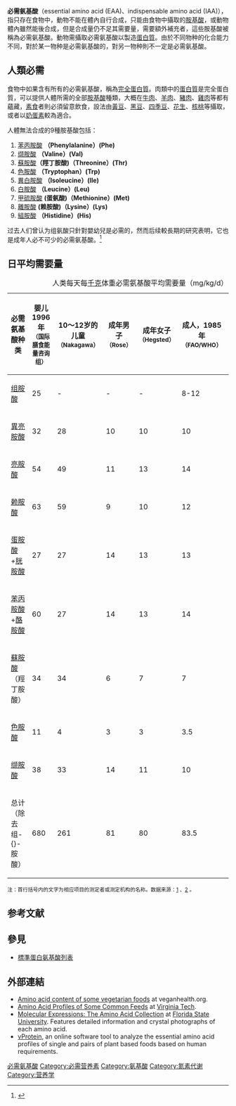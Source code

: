 {{noteTA|G1=生命科学}}

'''必需氨基酸'''（essential amino acid (EAA)、indispensable amino acid (IAA)），指只存在食物中，動物不能在體內自行合成，只能由食物中攝取的[[胺基酸|胺基酸]]，或動物體內雖然能後合成，但是合成量仍不足其需要量，需要額外補充者，這些胺基酸被稱為必需氨基酸。動物需攝取必需氨基酸以製造[[蛋白質|蛋白質]]。由於不同物种的化合能力不同，對於某一物种是必需氨基酸的，對另一物种則不一定是必需氨基酸。

==人類必需==
食物中如果含有所有的必需氨基酸，稱為[[完全蛋白質|完全蛋白質]]。肉類中的[[蛋白質|蛋白質]]是完全蛋白質，可以提供人體所需的全部[[胺基酸|胺基酸]]種類，大概在[[牛肉|牛肉]]、[[羊肉|羊肉]]、[[豬肉|豬肉]]、[[雞肉|雞肉]]等都有蘊藏，[[素食|素食]]者則必須留意飲食，設法由[[黃豆|黃豆]]、[[黑豆|黑豆]]、[[四季豆|四季豆]]、[[花生|花生]]、[[核桃|核桃]]等攝取，或者以[[奶蛋素|奶蛋素]]較為適合。

人體無法合成的9種胺基酸包括：
#[[苯丙胺酸|苯丙胺酸]] '''（Phenylalanine）(Phe)'''
#[[缬胺酸|缬胺酸]] '''（Valine）(Val)'''
#[[蘇胺酸|蘇胺酸]]'''（羥丁胺酸)（Threonine）(Thr)'''
#[[色胺酸|色胺酸]] '''（Tryptophan）(Trp)'''
#[[異白胺酸|異白胺酸]] '''（Isoleucine）(Ile)'''
#[[白胺酸|白胺酸]]  '''（Leucine）(Leu)'''
#[[甲硫胺酸|甲硫胺酸]] '''(蛋氨酸)（Methionine）(Met)'''
#[[離胺酸|離胺酸]] '''(赖胺酸)（Lysine）(Lys)'''
#[[組胺酸|組胺酸]] '''（Histidine）(His)'''
过去人们曾认为组氨酸只針對嬰幼兒是必需的，然而后续較長期的研究表明，它也是成年人必不可少的必需氨基酸。<ref>{{cite journal |doi=10.1172/JCI108016 |title=Evidence that histidine is an essential amino acid in normal and chronically uremic man |url=https://archive.org/details/sim_journal-of-clinical-investigation_1975-05_55_5/page/881 |year=1975 |last1=Kopple |first1=J D |last2=Swendseid |first2=M E |journal=Journal of Clinical Investigation |volume=55 |issue=5 |pages=881–91 |pmid=1123426 |pmc=301830}}</ref>

== 日平均需要量 ==
{| class="wikitable sortable" style="margin-bottom: 0px; text-align: right;"
|+人类每天每[[千克|千克]]体重必需氨基酸平均需要量（mg/kg/d）
! 必需氨基酸种类 !! 婴儿1996年<br /><small>（国际膳食能量咨询组）</small> !! 10～12岁的儿童<br /><small>（Nakagawa）</small> !! 成年男子<br /><small>（Rose）</small> !! 成年女子<br /><small>（Hegsted）</small> !! 成人，1985年<br /><small>（FAO/WHO）</small> !! 成人，2007年<br /><small>（FAO/WHO）</small>
|-
| <span style="display:none;">Zu<!-- 用于拼音排序，不要删除 --></span> [[组胺酸|组胺酸]] || 25 || - || - || - || 8-12 || 10
|-
| <span style="display:none;">Yi</span> [[異亮胺酸|異亮胺酸]] || 32 || 28 || 10 || 10 || 10 || 20
|-
| <span style="display:none;">Liang</span> [[亮胺酸|亮胺酸]] || 54 || 49 || 11 || 13 || 14 || 39
|-
| <span style="display:none;">Lai</span> [[赖胺酸|赖胺酸]] || 63 || 59 || {{0}}9 || 10 || 12 || 30
|-
| <span style="display:none;">Dan</span> [[蛋胺酸|蛋胺酸]]+[[胱胺酸|胱胺酸]] ||27 || 27 || 14 || 13 || 13 || 15 ≈ 10.4 + 4.1
|-
| <span style="display:none;">Ben</span> [[苯丙胺酸|苯丙胺酸]]+[[酪胺酸|酪胺酸]] || 60 || 27 || 14 || 13 || 14 || 25
|-
| <span style="display:none;">Su</span> [[蘇胺酸|蘇胺酸]]（羥丁胺酸） || 34 || 34 || {{0}}6 || {{0}}7 || {{0}}7 || 15
|-
| <span style="display:none;">Se</span> [[色胺酸|色胺酸]] || 11 || {{0}}4 || {{0}}3 || {{0}}3 || {{0}}3.5 || {{0}}4
|-
| <span style="display:none;">Xie</span> [[缬胺酸|缬胺酸]] || 38 || 33 || 14 || 11 || 10 || 26
|- class="sortbottom"
| 总计（除去组-{}-胺酸） || 680 || 261 || 81 || 80 || 83.5 || 174
|}

<small>注：首行括号内的文字为相应项目的测定者或测定机构的名称。数据来源：[http://www.biox.cn/content/20060810/53938.htm] {{Wayback|url=http://www.biox.cn/content/20060810/53938.htm |date=20060831012120 }}、[http://www.who.int/nutrition/publications/nutrientrequirements/WHO_TRS_935/en/] {{Wayback|url=http://www.who.int/nutrition/publications/nutrientrequirements/WHO_TRS_935/en/ |date=20210302020325 }}。</small>

== 参考文献 ==
{{Reflist}}

== 參見 ==
{{Portal box|饮食|化学|生物学}}
* [[標準蛋白氨基酸列表|標準蛋白氨基酸列表]]

==外部連結==
*[http://www.veganhealth.org/articles/protein Amino acid content of some vegetarian foods] {{Wayback|url=http://www.veganhealth.org/articles/protein |date=20180206185300 }} at veganhealth.org.
*[https://web.archive.org/web/20050319163510/http://www.dasc.vt.edu/extension/nutritioncc/9729.html Amino Acid Profiles of Some Common Feeds] at [[Virginia_Tech|Virginia Tech]].
*[http://micro.magnet.fsu.edu/aminoacids/index.html Molecular Expressions: The Amino Acid Collection] {{Wayback|url=http://micro.magnet.fsu.edu/aminoacids/index.html |date=20210212022252 }} at [[Florida_State_University|Florida State University]]. Features detailed information and crystal photographs of each amino acid.
*[https://web.archive.org/web/20120202075048/http://foodwiki.com/vprotein vProtein], an online software tool to analyze the essential amino acid profiles of single and pairs of plant based foods based on human requirements.

{{氨基酸}}

[[Category:必需氨基酸|]]
[[Category:必需营养素|Category:必需营养素]]
[[Category:氨基酸|Category:氨基酸]]
[[Category:氮素代谢|Category:氮素代谢]]
[[Category:营养学|Category:营养学]]